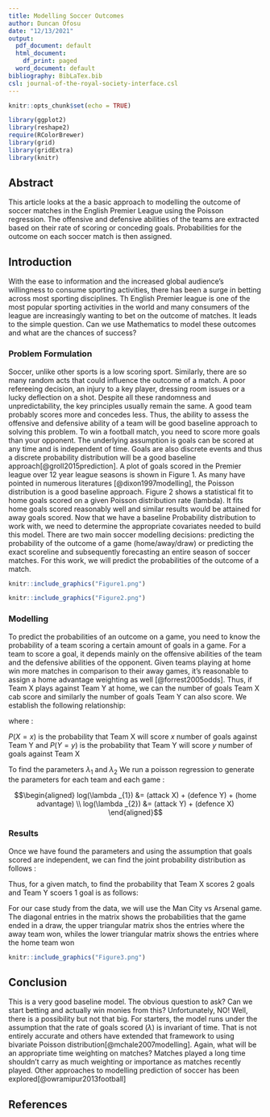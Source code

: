 ```yaml
---
title: Modelling Soccer Outcomes
author: Duncan Ofosu
date: "12/13/2021"
output:
  pdf_document: default
  html_document:
    df_print: paged
  word_document: default
bibliography: BibLaTex.bib
csl: journal-of-the-royal-society-interface.csl
---
```


```r
knitr::opts_chunk$set(echo = TRUE)
```



```r
library(ggplot2)
library(reshape2)
require(RColorBrewer)
library(grid)
library(gridExtra)
library(knitr)
```


## Abstract

This article looks at the a basic approach to modelling the outcome of soccer matches in the English Premier League using the Poisson regression. The offensive and defensive abilities of the teams are extracted based on their rate of scoring or conceding goals. Probabilities for  the outcome on each soccer match is then assigned.

## Introduction 
With the ease to information and the increased global audience's willingness to consume sporting activities, there has been a surge in betting across most sporting disciplines. Th English Premier league is one of the most popular sporting activities in the world and many consumers of the league are increasingly wanting to bet on the outcome of matches. It leads to the simple question. Can we use Mathematics to model these outcomes and what are the chances of success?

### Problem Formulation
Soccer, unlike other sports is a low scoring sport. Similarly, there are so many random acts that could influence the outcome of a match. A poor refereeing decision, an injury to a key player, dressing room issues or a lucky deflection on a shot. Despite all these randomness and unpredictability, the key principles usually remain the same. A good team probably scores more and concedes less. Thus, the ability to assess the offensive and defensive ability of a team will be good baseline approach to solving this problem.
To win a football match, you need to score more goals than your opponent. The underlying assumption is goals can be scored at any time and is independent of time. Goals are also discrete events and thus a discrete probability distribution will be a good baseline approach[@groll2015prediction]. A plot of goals scored in the Premier league over 12 year league seasons is shown in Figure 1. As many have pointed in numerous literatures [@dixon1997modelling], the Poisson distribution is a good baseline approach. Figure 2 shows a statistical fit to home goals scored on a given Poisson distribution rate (lambda). It fits home goals scored reasonably well and  similar results would be attained for away goals scored. Now that we have a baseline Probability distribution to work with, we need to determine the appropriate covariates needed to build this model. There are two main soccer modelling decisions: predicting the probability of the outcome of a game (home/away/draw) or predicting the exact scoreline and subsequently forecasting an entire season of soccer matches. For this work, we will predict the probabilities of the outcome of a match.


```r
knitr::include_graphics("Figure1.png")
```
```r
knitr::include_graphics("Figure2.png")
```

### Modelling
To predict the probabilities of an outcome on a game, you need to know the probability of a team scoring a certain amount of goals in a game. For a team to score a goal, it depends mainly on the offensive abilities of the team and the defensive abilities of the opponent. Given teams playing at home win more matches in comparison to their away games, it's reasonable to assign a home advantage weighting as well [@forrest2005odds]. Thus, if Team X plays against Team Y at home, we can the number of goals Team X cab score and similarly the number of goals Team Y can also score. We establish the following relationship:

\begin{equation}
P(X=x) = \frac{\lambda_{1}^{x} e^{-x}}{x!}
\end{equation}

\begin{equation}
P(Y=y) = \frac{\lambda_{2}^{y} e^{-y}}{y!}
\end{equation}

where :

$P(X=x)$ is the probability that Team X will score $x$ number of goals against Team Y and $P(Y=y)$ is the probability that Team Y will score $y$ number of goals against Team X


To find the parameters $\lambda _{1}$ and $\lambda _{2}$ We run a poisson regression to generate the parameters for each team and each game :

$$\begin{aligned}
log(\lambda _{1}) &= (attack X) + (defence Y) + (home advantage) \\
log(\lambda _{2}) &= (attack Y) + (defence X)
\end{aligned}$$


### Results
Once we have found the parameters and using the assumption that goals scored are independent, we can find the joint probability distribution as follows :

\begin{equation}
P(X=x, Y=y) = P(X=x)P(Y=y)
\end{equation}

Thus, for a given match, to find the probability that Team X scores 2 goals and Team Y scoers 1 goal is as follows:

\begin{equation}
P(X=2, Y=1) = P(X=2)P(Y=1)
\end{equation}

For our case study from the data, we will use the Man City vs Arsenal game. The diagonal entries in the matrix shows the probabilities that the game ended in a draw, the upper triangular matrix shos the entries where the away team won, whiles the lower triangular matrix shows the entries where the home team won


```r
knitr::include_graphics("Figure3.png")
```




## Conclusion
This is a very good baseline model. The obvious question to ask? Can we start betting and actually win monies from this? Unfortunately, NO! Well, there is a possibility but not that big. For starters, the model runs under the assumption that the rate of goals scored ($\lambda$) is invariant of time. That is not entirely accurate and others have extended that framework to using bivariate Poisson distribution[@mchale2007modelling]. Again, what will be an appropriate time weighting on matches? Matches played a long time shouldn't carry as much weighting or importance as matches recently played. Other approaches to modelling prediction of soccer has been explored[@owramipur2013football]


## References 

